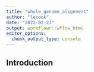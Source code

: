 ```yaml
---
title: "whole_genome_alignment"
author: "lecook"
date: "2022-02-23"
output: workflowr::wflow_html
editor_options:
  chunk_output_type: console
---
```


## Introduction

```r

```

